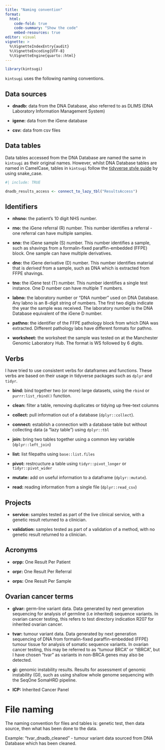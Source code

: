```yaml
---
title: "Naming convention"
format:
  html:
    code-fold: true
    code-summary: "Show the code"
    embed-resources: true
editor: visual
vignette: >
  %\VignetteIndexEntry{audit}
  %\VignetteEncoding{UTF-8}
  %\VignetteEngine{quarto::html}
---
```


```r
library(kintsugi)
```

`kintsugi` uses the following naming conventions.

## Data sources

-   **dnadb:** data from the DNA Database, also referred to as DLIMS (DNA Laboratory Information Management System)

-   **igene:** data from the iGene database

-   **csv:** data from csv files

## Data tables

Data tables accessed from the DNA Database are named the same in `kintsugi` as their original names. However, whilst DNA Database tables are named in CamelCase, tables in `kintsugi` follow the [tidyverse style guide](https://style.tidyverse.org/syntax.html) by using snake_case.

```r
#| include: TRUE

dnadb_results_access <- connect_to_lazy_tbl("ResultsAccess")

```

## Identifiers

-   **nhsno:** the patient's 10 digit NHS number.

-   **rno:** the iGene referral (R) number.
    This number identifies a referral - one referral can have multiple samples.

-   **sno:** the iGene sample (S) number.
    This number identifies a sample, such as shavings from a formalin-fixed paraffin-embedded (FFPE) block.
    One sample can have multiple derivatives.

-   **dno:** the iGene derivative (D) number.
    This number identifies material that is *derived* from a sample, such as DNA which is extracted from FFPE shavings.

-   **tno:** the iGene test (T) number.
    This number identifies a single test instance.
    One D number can have multiple T numbers.

-   **labno:** the laboratory number or "DNA number" used on DNA Database.
    Any labno is an 8-digit string of numbers.
    The first two digits indicate the year the sample was received.
    The laboratory number is the DNA Database equivalent of the iGene D number.

-   **pathno:** the identifier of the FFPE pathology block from which DNA was extracted.
    Different pathology labs have different formats for pathno.

-   **worksheet:** the worksheet the sample was tested on at the Manchester Genomic Laboratory Hub.
    The format is WS followed by 6 digits.

## Verbs

I have tried to use consistent verbs for dataframes and functions.
These verbs are based on their usage in tidyverse packages such as `dplyr` and `tidyr`.

-   **bind:** bind together two (or more) large datasets, using the `rbind` or `purrr:list_rbind()` function.

-   **clean:** filter a table, removing duplicates or tidying up free-text columns

-   **collect:** pull information out of a database (`dplyr::collect`).

-   **connect:** establish a connection with a database table but without collecting data (a "lazy table") using `dplyr::tbl`

-   **join:** bring two tables together using a common key variable (`dplyr::left_join`)

-   **list:** list filepaths using `base::list.files`

-   **pivot:** restrcucture a table using `tidyr::pivot_longer` or `tidyr::pivot_wider`

-   **mutate:** add on useful information to a dataframe (`dplyr::mutate`).

-   **read:** reading information from a single file (`dplyr::read_csv`)

## Projects

-   **service:** samples tested as part of the live clinical service, with a genetic result returned to a clinician.

-   **validation:** samples tested as part of a validation of a method, with no genetic result returned to a clinician.

## Acronyms

-   **orpp:** One Result Per Patient

-   **orpr:** One Result Per Referral

-   **orps:** One Result Per Sample

## Ovarian cancer terms

-   **glvar:** germ-line variant data.
    Data generated by next generation sequencing for analysis of germline (i.e inherited) sequence variants.
    In ovarian cancer testing, this refers to test directory indication R207 for inherited ovarian cancer.

-   **tvar:** tumour variant data.
    Data generated by next generation sequencing of DNA from formalin-fixed paraffin-embedded (FFPE) tumour tissue for analysis of somatic sequence variants.
    In ovarian cancer testing, this may be referred to as "tumour BRCA" or "tBRCA", but I have chosen "tvar" as variants in non-BRCA genes may also be detected.

-   **gi:** genomic instability results.
    Results for assessment of genomic instability (GI), such as using shallow whole genome sequencing with the SeqOne SomaHRD pipeline.

-   **ICP:** Inherited Cancer Panel

# File naming

The naming convention for files and tables is: genetic test, then data source, then what has been done to the data.

Example: "tvar_dnadb_cleaned" - tumour variant data sourced from DNA Database which has been cleaned.
